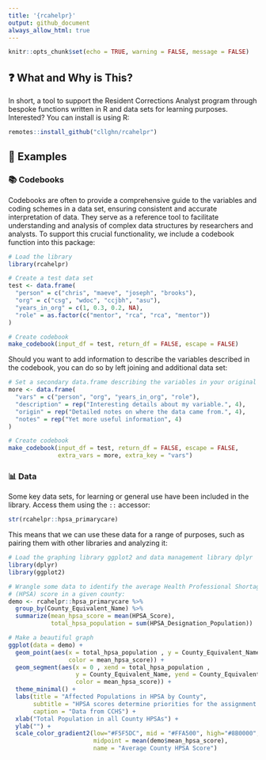 ```yaml
---
title: '{rcahelpr}'
output: github_document
always_allow_html: true
---
```


```r
knitr::opts_chunk$set(echo = TRUE, warning = FALSE, message = FALSE)
```

## ❓ What and Why is This?
In short, a tool to support the Resident Corrections Analyst program through bespoke functions written in R and data sets for learning purposes. Interested? You can install is using R:

```r
remotes::install_github("cllghn/rcahelpr")
```


## 🔎 Examples

### 📚 Codebooks

Codebooks are often to provide a comprehensive guide to the variables and coding schemes in a data set, ensuring consistent and accurate interpretation of data. They serve as a reference tool to facilitate understanding and analysis of complex data structures by researchers and analysts. To support this crucial functionality, we include a codebook function into this package:

```r
# Load the library
library(rcahelpr)

# Create a test data set
test <- data.frame(
  "person" = c("chris", "maeve", "joseph", "brooks"),
  "org" = c("csg", "wdoc", "ccjbh", "asu"),
  "years_in_org" = c(1, 0.3, 0.2, NA),
  "role" = as.factor(c("mentor", "rca", "rca", "mentor"))
)

# Create codebook
make_codebook(input_df = test, return_df = FALSE, escape = FALSE)
```

Should you want to add information to describe the variables described in the codebook, you can do so by left joining and additional data set:

```r
# Set a secondary data.frame describing the variables in your original data set
more <- data.frame(
  "vars" = c("person", "org", "years_in_org", "role"),
  "description" = rep("Interesting details about my variable.", 4),
  "origin" = rep("Detailed notes on where the data came from.", 4),
  "notes" = rep("Yet more useful information", 4)
)

# Create codebook
make_codebook(input_df = test, return_df = FALSE, escape = FALSE,
              extra_vars = more, extra_key = "vars")
```

### 📊 Data

Some key data sets, for learning or general use have been included in the library. Access them using the `::` accessor:

```r
str(rcahelpr::hpsa_primarycare)
```

This means that we can use these data for a range of purposes, such as pairing them with other libraries and analyzing it:

```r
# Load the graphing library ggplot2 and data management library dplyr
library(dplyr)
library(ggplot2)

# Wrangle some data to identify the average Health Professional Shortage Area 
# (HPSA) score in a given county:
demo <- rcahelpr::hpsa_primarycare %>%
  group_by(County_Equivalent_Name) %>%
  summarize(mean_hpsa_score = mean(HPSA_Score),
            total_hpsa_population = sum(HPSA_Designation_Population))

# Make a beautiful graph
ggplot(data = demo) +
  geom_point(aes(x = total_hpsa_population , y = County_Equivalent_Name,
                 color = mean_hpsa_score)) +
  geom_segment(aes(x = 0 , xend = total_hpsa_population ,
                   y = County_Equivalent_Name, yend = County_Equivalent_Name,
                   color = mean_hpsa_score)) +
  theme_minimal() +
  labs(title = "Affected Populations in HPSA by County",
       subtitle = "HPSA scores determine priorities for the assignment of clinitians",
       caption = "Data from CCHS") +
  xlab("Total Population in all County HPSAs") +
  ylab("") +
  scale_color_gradient2(low="#F5F5DC", mid = "#FFA500", high="#8B0000", 
                        midpoint = mean(demo$mean_hpsa_score),
                        name = "Average County HPSA Score")


```

